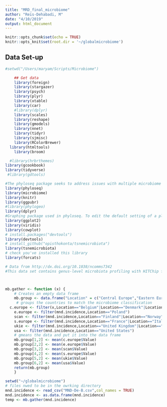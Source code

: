 ```yaml
---
title: "MRD_final_microbiome"
author: "Reis-Dehabadi, M"
date: "4/10/2019"
output: html_document
---
```


```r
knitr::opts_chunk$set(echo = TRUE)
knitr::opts_knit$set(root.dir = '~/globalmicrobiome')


```



## Data Set-up
```r

#setwd("/Users/maryam/Scripts/Microbiome") 

	## Get data
	library(foreign)
	library(stargazer)
	library(psych)
	library(plyr)
	library(xtable)
	library(car)
	#library(dplyr)
	library(scales)
	library(reshape) 
	library(gmodels)
	library(nnet)
	library(tidyr)
	library(sjmisc)
	library(RColorBrewer)
  library(htmltools)
	library(broom)

  #library(hrbrthemes)
library(gcookbook)
library(tidyverse)
 #library(gdtools)

#The phyloseq package seeks to address issues with multiple microbiome analysis packages by providing a set of functions that internally manage the organizing, linking, storing, and analyzing of phylogenetic sequencing data. In general, this package is used for UniFrac analyses.
library(phyloseq)
library(microbiome)
library(knitr)
library(ggpubr)
#library(phylogeo)
library(dplyr)
#Graphing package used in phyloseq. To edit the default setting of a plot, you need to use functions in this package.
library(ggplot2)
library(viridis) 
library(cowplot)
# install.packages("devtools")
library(devtools)
# install_github("opisthokonta/tsnemicrobiota")
library(tsnemicrobiota)
# check you've installed this library
library(forcats)

# Data from http://dx.doi.org/10.1038/ncomms7342
#This data set contains genus-level microbiota profiling with HITChip for 1006 western adults with no reported health complications. 



mb.gather <- function (x) {
    # Creates an empty data frame
    mb.group <- data.frame("Location" = c("Central Europe","Eastern Europe","Scandinavia", "Southern Europe","UKIE","USA"), "Mean" = c(1:6)) 
     # groups the countries to match the microbiome classification 
  c.europe <- filter(x,Location=="Belgium"|Location=="Denmark"|Location=="Germany"|Location=="The Netherlands")
    e.europe <- filter(mnd.incidence,Location=="Poland")
    scan <- filter(mnd.incidence,Location=="Finland"|Location=="Norway"|Location=="Sweden")
    s.europe <- filter(mnd.incidence,Location=="France"|Location=="Italy"|Location=="Serbia"|Location=="Spain")
    ukie <- filter(mnd.incidence,Location=="United Kingdom"|Location=="Ireland")
    usa <- filter(mnd.incidence,Location=="United States")
    # gmeans the data and put it into the data frame
    mb.group[1,2] <- mean(c.europe$Value)
    mb.group[2,2] <- mean(e.europe$Value)
    mb.group[3,2] <- mean(scan$Value)
    mb.group[4,2] <- mean(s.europe$Value)
    mb.group[5,2] <- mean(ukie$Value)
    mb.group[6,2] <- mean(usa$Value)
    return(mb.group)
    }

setwd("~/globalmicrobiome")
# files nwed to be in the owrking directory
mnd.incidence <- read_csv("MND-De-B.csv",col_names = TRUE)
mnd.incidence <- as.data.frame(mnd.incidence)
temp <- mb.gather(mnd.incidence)


```

